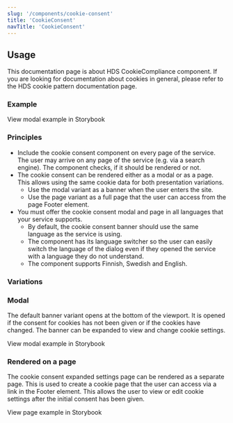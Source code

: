 ```yaml
---
slug: '/components/cookie-consent'
title: 'CookieConsent'
navTitle: 'CookieConsent'
---
```




## Usage

This documentation page is about HDS CookieCompliance component. If you are looking for documentation about cookies in general, please refer to the <InternalLink href="/patterns/cookies/basics">HDS cookie pattern documentation page</InternalLink>.

### Example

<Link
  openInNewTab
  openInNewTabAriaLabel="Opens in a new tab"
  href="/storybook/react/?path=/story/components-cookieconsent--english-modal-version"
>
  View modal example in Storybook
</Link>

### Principles

- Include the cookie consent component on every page of the service. The user may arrive on any page of the service (e.g. via a search engine). The component checks, if it should be rendered or not.
- The cookie consent can be rendered either as a modal or as a page. This allows using the same cookie data for both presentation variations.
  - Use the modal variant as a banner when the user enters the site.
  - Use the page variant as a full page that the user can access from the page <InternalLink href="/components/footer">Footer</InternalLink> element.
- You must offer the cookie consent modal and page in all languages that your service supports.
  - By default, the cookie consent banner should use the same language as the service is using.
  - The component has its language switcher so the user can easily switch the language of the dialog even if they opened the service with a language they do not understand.
  - The component supports Finnish, Swedish and English.

### Variations

### Modal

The default banner variant opens at the bottom of the viewport. It is opened if the consent for cookies has not been given or if the cookies have changed. The banner can be expanded to view and change cookie settings.

<Link
  openInNewTab
  openInNewTabAriaLabel="Opens in a new tab"
  href="/storybook/react/?path=/story/components-cookieconsent--english-modal-version"
>
  View modal example in Storybook
</Link>

### Rendered on a page

The cookie consent expanded settings page can be rendered as a separate page. This is used to create a cookie page that the user can access via a link in the <InternalLink href="/components/footer">Footer</InternalLink> element. This allows the user to view or edit cookie settings after the initial consent has been given.

<Link
  openInNewTab
  openInNewTabAriaLabel="Opens in a new tab"
  href="/storybook/react/?path=/story/components-cookieconsent--page-version"
>
  View page example in Storybook
</Link>
